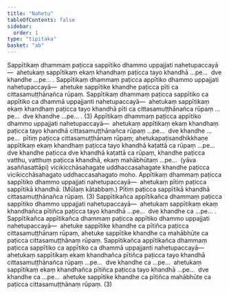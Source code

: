```yaml
---
title: "Nahetu"
tableOfContents: false
sidebar:
  order: 1
type: "tipitaka"
basket: "ab"
---
```



<DynamicBreadcrumb />

<Division number="144">

<Paragraph number="4382">
Sappītikaṃ dhammaṃ paṭicca sappītiko dhammo uppajjati nahetupaccayā—  ahetukaṃ sappītikaṃ ekaṃ khandhaṃ paṭicca tayo khandhā …pe…  dve khandhe …pe… . Sappītikaṃ dhammaṃ paṭicca appītiko dhammo uppajjati nahetupaccayā—  ahetuke sappītike khandhe paṭicca pīti ca cittasamuṭṭhānañca rūpaṃ. Sappītikaṃ dhammaṃ paṭicca sappītiko ca appītiko ca dhammā uppajjanti nahetupaccayā—  ahetukaṃ sappītikaṃ ekaṃ khandhaṃ paṭicca tayo khandhā pīti ca cittasamuṭṭhānañca rūpaṃ …pe…  dve khandhe …pe… . (3)
</Paragraph>

<Paragraph number="4383">
Appītikaṃ dhammaṃ paṭicca appītiko dhammo uppajjati nahetupaccayā—  ahetukaṃ appītikaṃ ekaṃ khandhaṃ paṭicca tayo khandhā cittasamuṭṭhānañca rūpaṃ …pe…  dve khandhe …pe…  pītiṃ paṭicca cittasamuṭṭhānaṃ rūpaṃ; ahetukapaṭisandhikkhaṇe appītikaṃ ekaṃ khandhaṃ paṭicca tayo khandhā kaṭattā ca rūpaṃ …pe…  dve khandhe paṭicca dve khandhā kaṭattā ca rūpaṃ, khandhe paṭicca vatthu, vatthuṃ paṭicca khandhā, ekaṃ mahābhūtaṃ …pe…  (yāva asaññasattāpi) vicikicchāsahagate uddhaccasahagate khandhe paṭicca vicikicchāsahagato uddhaccasahagato moho. Appītikaṃ dhammaṃ paṭicca sappītiko dhammo uppajjati nahetupaccayā—  ahetukaṃ pītiṃ paṭicca sappītikā khandhā. (Mūlaṃ kātabbaṃ.) Pītiṃ paṭicca sappītikā khandhā cittasamuṭṭhānañca rūpaṃ. (3)
</Paragraph>

</Division>
<Division number="145">

<Paragraph number="4384">
Sappītikañca appītikañca dhammaṃ paṭicca sappītiko dhammo uppajjati nahetupaccayā—  ahetukaṃ sappītikaṃ ekaṃ khandhañca pītiñca paṭicca tayo khandhā …pe…  dve khandhe ca …pe… . Sappītikañca appītikañca dhammaṃ paṭicca appītiko dhammo uppajjati nahetupaccayā—  ahetuke sappītike khandhe ca pītiñca paṭicca cittasamuṭṭhānaṃ rūpaṃ, ahetuke sappītike khandhe ca mahābhūte ca paṭicca cittasamuṭṭhānaṃ rūpaṃ. Sappītikañca appītikañca dhammaṃ paṭicca sappītiko ca appītiko ca dhammā uppajjanti nahetupaccayā—  ahetukaṃ sappītikaṃ ekaṃ khandhañca pītiñca paṭicca tayo khandhā cittasamuṭṭhānañca rūpaṃ …pe…  dve khandhe ca …pe…  ahetukaṃ sappītikaṃ ekaṃ khandhañca pītiñca paṭicca tayo khandhā …pe…  dve khandhe ca …pe…  ahetuke sappītike khandhe ca pītiñca mahābhūte ca paṭicca cittasamuṭṭhānaṃ rūpaṃ. (3)
</Paragraph>
</Division>